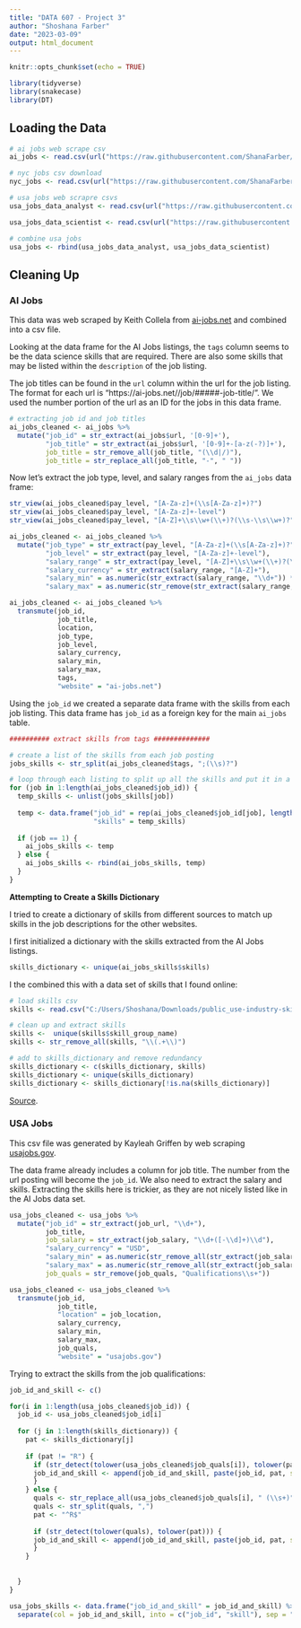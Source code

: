 ```yaml
---
title: "DATA 607 - Project 3"
author: "Shoshana Farber"
date: "2023-03-09"
output: html_document
---
```


```r
knitr::opts_chunk$set(echo = TRUE)

library(tidyverse)
library(snakecase)
library(DT)
```

## Loading the Data

```r
# ai jobs web scrape csv
ai_jobs <- read.csv(url("https://raw.githubusercontent.com/ShanaFarber/D607_Project3/main/data/aiJobsDf.csv"), na.strings = c(""))

# nyc jobs csv download
nyc_jobs <- read.csv(url("https://raw.githubusercontent.com/ShanaFarber/D607_Project3/main/data/NYC_Jobs-2.csv"), na.strings = c(""))

# usa jobs web scrapre csvs
usa_jobs_data_analyst <- read.csv(url("https://raw.githubusercontent.com/kac624/D607_Project3/main/data/data_analyst_usa_jobs.csv"), na.strings = c(""))

usa_jobs_data_scientist <- read.csv(url("https://raw.githubusercontent.com/kac624/D607_Project3/main/data/data_scientist_usa_jobs.csv"), na.strings = c(""))

# combine usa jobs
usa_jobs <- rbind(usa_jobs_data_analyst, usa_jobs_data_scientist)
```

## Cleaning Up

### AI Jobs

This data was web scraped by Keith Collela from [ai-jobs.net](https://ai-jobs.net/) and combined into a csv file. 

Looking at the data frame for the AI Jobs listings, the `tags` column seems to be the data science skills that are required. There are also some skills that may be listed within the `description` of the job listing. 

The job titles can be found in the `url` column within the url for the job listing. The format for each url is "https://ai-jobs.net//job/#####-job-title/". We used the number portion of the url as an ID for the jobs in this data frame. 

```r
# extracting job id and job titles
ai_jobs_cleaned <- ai_jobs %>%
  mutate("job_id" = str_extract(ai_jobs$url, '[0-9]+'),
         "job_title" = str_extract(ai_jobs$url, '[0-9]+-[a-z(-?)]+'), 
         job_title = str_remove_all(job_title, "(\\d|/)"),
         job_title = str_replace_all(job_title, "-", " "))
```

Now let's extract the job type, level, and salary ranges from the `ai_jobs` data frame:

```r
str_view(ai_jobs_cleaned$pay_level, "[A-Za-z]+(\\s[A-Za-z]+)?")
str_view(ai_jobs_cleaned$pay_level, "[A-Za-z]+-level")
str_view(ai_jobs_cleaned$pay_level, "[A-Z]+\\s\\w+(\\+)?(\\s-\\s\\w+)?")
```

```r
ai_jobs_cleaned <- ai_jobs_cleaned %>%
  mutate("job_type" = str_extract(pay_level, "[A-Za-z]+(\\s[A-Za-z]+)?"),
         "job_level" = str_extract(pay_level, "[A-Za-z]+-level"),
         "salary_range" = str_extract(pay_level, "[A-Z]+\\s\\w+(\\+)?(\\s-\\s\\w+)?"),
         "salary_currency" = str_extract(salary_range, "[A-Z]+"),
         "salary_min" = as.numeric(str_extract(salary_range, "\\d+")) * 1000,
         "salary_max" = as.numeric(str_remove(str_extract(salary_range, "-\\s\\d+"), "-\\s")) * 1000)

ai_jobs_cleaned <- ai_jobs_cleaned %>%
  transmute(job_id,
            job_title,
            location, 
            job_type,
            job_level,
            salary_currency,
            salary_min,
            salary_max,
            tags,
            "website" = "ai-jobs.net")
```

Using the `job_id` we created a separate data frame with the skills from each job listing. This data frame has `job_id` as a foreign key for the main `ai_jobs` table. 

```r
########## extract skills from tags ##############

# create a list of the skills from each job posting
jobs_skills <- str_split(ai_jobs_cleaned$tags, ";(\\s)?")

# loop through each listing to split up all the skills and put it in a separate data frame
for (job in 1:length(ai_jobs_cleaned$job_id)) {
  temp_skills <- unlist(jobs_skills[job])
  
  temp <- data.frame("job_id" = rep(ai_jobs_cleaned$job_id[job], length(temp_skills)),
                     "skills" = temp_skills)
  
  if (job == 1) {
    ai_jobs_skills <- temp
  } else {
    ai_jobs_skills <- rbind(ai_jobs_skills, temp)
  }
}
```

**Attempting to Create a Skills Dictionary**

I tried to create a dictionary of skills from different sources to match up skills in the job descriptions for the other websites.

I first initialized a dictionary with the skills extracted from the AI Jobs listings.

```r
skills_dictionary <- unique(ai_jobs_skills$skills)
```

I the combined this with a data set of skills that I found online:

```r
# load skills csv
skills <- read.csv("C:/Users/Shoshana/Downloads/public_use-industry-skills-needs.csv", na.strings = c(""))

# clean up and extract skills
skills <-  unique(skills$skill_group_name)
skills <- str_remove_all(skills, "\\(.+\\)")

# add to skills_dictionary and remove redundancy
skills_dictionary <- c(skills_dictionary, skills)
skills_dictionary <- unique(skills_dictionary)
skills_dictionary <- skills_dictionary[!is.na(skills_dictionary)]
```

[Source](https://datacatalog.worldbank.org/search/dataset/0038027).

### USA Jobs

This csv file was generated by Kayleah Griffen by web scraping [usajobs.gov](https://www.usajobs.gov/). 

The data frame already includes a column for job title. The number from the url posting will become the `job_id`. We also need to extract the salary and skills. Extracting the skills here is trickier, as they are not nicely listed like in the AI Jobs data set. 

```r
usa_jobs_cleaned <- usa_jobs %>%
  mutate("job_id" = str_extract(job_url, "\\d+"),
         job_title,
         job_salary = str_extract(job_salary, "\\d+([-\\d]+)\\d"),
         "salary_currency" = "USD",
         "salary_min" = as.numeric(str_remove_all(str_extract(job_salary, "\\d+-\\d+-"), "-")),
         "salary_max" = as.numeric(str_remove_all(str_extract(job_salary, "-\\d+-\\d+"), "-")),
         job_quals = str_remove(job_quals, "Qualifications\\s+"))

usa_jobs_cleaned <- usa_jobs_cleaned %>%
  transmute(job_id,
            job_title,
            "location" = job_location, 
            salary_currency,
            salary_min,
            salary_max,
            job_quals,
            "website" = "usajobs.gov")
```

Trying to extract the skills from the job qualifications:

```r
job_id_and_skill <- c()

for(i in 1:length(usa_jobs_cleaned$job_id)) {
  job_id <- usa_jobs_cleaned$job_id[i]
  
  for (j in 1:length(skills_dictionary)) {
    pat <- skills_dictionary[j]
    
    if (pat != "R") {
      if (str_detect(tolower(usa_jobs_cleaned$job_quals[i]), tolower(pat))) {
      job_id_and_skill <- append(job_id_and_skill, paste(job_id, pat, sep = ","))
      }
    } else {
      quals <- str_replace_all(usa_jobs_cleaned$job_quals[i], " (\\s+)", ",")
      quals <- str_split(quals, ",")
      pat <- "^R$"
      
      if (str_detect(tolower(quals), tolower(pat))) {
      job_id_and_skill <- append(job_id_and_skill, paste(job_id, pat, sep = ","))
      }
    }
    
    
  }
}

usa_jobs_skills <- data.frame("job_id_and_skill" = job_id_and_skill) %>%
  separate(col = job_id_and_skill, into = c("job_id", "skill"), sep = ",")
``` 
